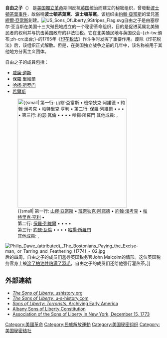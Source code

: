 {{Expand language|1=en|time=2021-09-13T08:35:02+00:00}}
{{noteTA
|1=zh-hans:波士顿倾茶事件; zh-tw:波士頓茶葉事件; zh-hk:波士頓傾茶事件;
}}
{{for|美国已解散的政党|波士顿茶党 (政党)}}
'''自由之子'''（{{lang-en|Sons of Liberty}}） 是[[美国獨立革命|美国獨立革命]]期间反抗[[英国|英国]]统治而建立的秘密组织，曾發動[[波士頓茶葉事件|波士頓茶葉事件]]，故俗稱'''波士頓茶葉黨'''、'''波士頓茶黨'''。该组织由[[約翰·亞當斯|約翰·亞當斯]]的堂兄[[塞繆爾·亞當斯|塞繆爾·亞當斯]]創建。[[File:US_Sons_OfLiberty_9Stripes_Flag.svg|thumb]]自由之子是由塞缪尔·亚当斯在美国十三大殖民地成立的一个秘密革命组织，目的是促进英属北美殖民者的权利并与抗击英国政府的非法征税。它在北美殖民地与英国议会-{zh-tw:頒布;zh-cn:出台;}-的1765年《[[印花税法|印花税法]]》作斗争时发挥了重要作用。废除《印花税法》后，该组织正式解散。但是，在美国独立战争之前的几年中，该名称被用于其他地方分离主义团体。

自由之子的成員包括：
*[[威廉·道斯|威廉·道斯]]
*[[保羅·里維爾|保羅·里維爾]]
*[[哈扬·所罗门|哈扬·所罗门]]
*[[希爾斯|希爾斯]]
[[File:Sons of Liberty.jpg|350px|thumb|{{small|
第一行: [[山繆·亞當斯|山繆·亞當斯]] • [[班奈狄克·阿諾德|班奈狄克·阿諾德]] • [[約翰·漢考克|約翰·漢考克]] • [[帕特里克·亨利|帕特里克·亨利]] • {{link-en|小詹姆斯·奧蒂斯|James Otis, Jr.}}
<br>
第二行: [[保羅·列維爾|保羅·列維爾]] • {{link-en|詹姆斯·斯旺|James Swan (financier)}} • {{link-en|亞歷山大·麥克杜格爾|Alexander McDougall}} • {{link-en|本傑明·拉什|Benjamin Rush}} • {{link-en|查爾斯·湯姆森|Charles Thomson}}
<br>
第三行: [[約瑟·瓦倫|約瑟·瓦倫]] • {{link-en|馬里努斯威利特|Marinus Willett}} • {{link-en|奥利弗·沃尔科特|Oliver Wolcott}} • {{link-en|克里斯托弗·加茲登|Christopher Gadsden}} • [[哈揚·所羅門|哈揚·所羅門]]
<br>
其他成員: {{link-en|穆里根|Hercules Mulligan}}, {{link-en|托馬斯·梅爾維爾|Thomas Melvill (American patriot)}}]]

[[File:Philip_Dawe_(attributed),_The_Bostonians_Paying_the_Excise-man,_or_Tarring_and_Feathering_(1774)_-_02.jpg|thumb]]后的四周，自由之子的成员们羞辱英国税务官John Malcolm的情形。这位英国税务官身上被[[涂柏油、粘羽毛|涂了柏油并粘满了羽毛]]，自由之子的成员们还给他强行灌热茶。]]

==外部連結==
* [http://www.ushistory.org/declaration/related/sons.htm ''The Sons of Liberty'', ushistory.org]
* [http://www.u-s-history.com/pages/h635.html ''The Sons of Liberty'', u-s-history.com]
* [https://web.archive.org/web/20130406124916/http://www.earlyamerica.com/review/fall96/sons.html ''Sons of Liberty: Terrorists'', Archiving Early America]
* [http://www.nysm.nysed.gov/albany/solconst.html#students Albany Sons of Liberty Constitution]
* [http://www.yale.edu/lawweb/avalon/amerrev/amerdocs/assoc_sons_ny_1773.htm Association of the Sons of Liberty in New York, December 15, 1773]


[[Category:美國革命|Category:美國革命]]
[[Category:民族解放運動|Category:民族解放運動]]
[[Category:美国秘密组织|Category:美国秘密组织]]
[[Category:美国秘密结社|Category:美国秘密结社]]